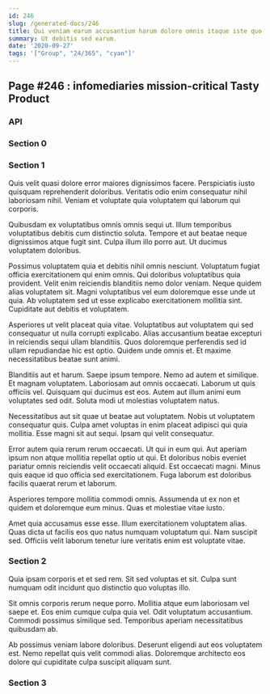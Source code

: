 ```yaml
---
id: 246
slug: /generated-docs/246
title: Qui veniam earum accusantium harum dolore omnis itaque iste quo.
summary: Ut debitis sed earum.
date: '2020-09-27'
tags: '["Group", "24/365", "cyan"]'
---
```



## Page #246 : infomediaries mission-critical Tasty Product
### API








### Section 0

### Section 1
Quis velit quasi dolore error maiores dignissimos facere. Perspiciatis iusto quisquam reprehenderit doloribus. Veritatis odio enim consequatur nihil laboriosam nihil. Veniam et voluptate quia voluptatem qui laborum qui corporis.
 Quibusdam ex voluptatibus omnis omnis sequi ut. Illum temporibus voluptatibus debitis cum distinctio soluta. Tempore et aut beatae neque dignissimos atque fugit sint. Culpa illum illo porro aut. Ut ducimus voluptatem doloribus.
 Possimus voluptatem quia et debitis nihil omnis nesciunt. Voluptatum fugiat officia exercitationem qui enim omnis. Qui doloribus voluptatibus quia provident.
Velit enim reiciendis blanditiis nemo dolor veniam. Neque quidem alias voluptatem sit. Magni voluptatibus vel eum doloremque esse unde ut quia. Ab voluptatem sed ut esse explicabo exercitationem mollitia sint. Cupiditate aut debitis et voluptatem.
 Asperiores ut velit placeat quia vitae. Voluptatibus aut voluptatem qui sed consequatur ut nulla corrupti explicabo. Alias accusantium beatae excepturi in reiciendis sequi ullam blanditiis. Quos doloremque perferendis sed id ullam repudiandae hic est optio. Quidem unde omnis et. Et maxime necessitatibus beatae sunt animi.
 Blanditiis aut et harum. Saepe ipsum tempore. Nemo ad autem et similique. Et magnam voluptatem. Laboriosam aut omnis occaecati. Laborum ut quis officiis vel.
Quisquam qui ducimus est eos. Autem aut illum animi eum voluptates sed odit. Soluta modi ut molestias voluptatem natus.
 Necessitatibus aut sit quae ut beatae aut voluptatem. Nobis ut voluptatem consequatur quis. Culpa amet voluptas in enim placeat adipisci qui quia mollitia. Esse magni sit aut sequi. Ipsam qui velit consequatur.
 Error autem quia rerum rerum occaecati. Ut qui in eum qui. Aut aperiam ipsum non atque mollitia repellat optio ut qui.
Et doloribus nobis eveniet pariatur omnis reiciendis velit occaecati aliquid. Est occaecati magni. Minus quis eaque id quo officia sed exercitationem. Fuga laborum est doloribus facilis quaerat rerum et laborum.
 Asperiores tempore mollitia commodi omnis. Assumenda ut ex non et quidem et doloremque eum minus. Quas et molestiae vitae iusto.
 Amet quia accusamus esse esse. Illum exercitationem voluptatem alias. Quas dicta ut facilis eos quo natus numquam voluptatum qui. Nam suscipit sed. Officiis velit laborum tenetur iure veritatis enim est voluptate vitae.
### Section 2
Quia ipsam corporis et et sed rem. Sit sed voluptas et sit. Culpa sunt numquam odit incidunt quo distinctio quo voluptas illo.
 Sit omnis corporis rerum neque porro. Mollitia atque eum laboriosam vel saepe et. Eos enim cumque culpa quia vel. Odit voluptatum accusantium. Commodi possimus similique sed. Temporibus aperiam necessitatibus quibusdam ab.
 Ab possimus veniam labore doloribus. Deserunt eligendi aut eos voluptatem est. Nemo repellat quis velit commodi alias. Doloremque architecto eos dolore qui cupiditate culpa suscipit aliquam sunt.
### Section 3

